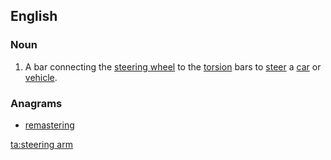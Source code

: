 ==English==

===Noun===
{{en-noun|head=[[steering]] [[arm]]}}

# A bar connecting the [[steering wheel]] to the [[torsion]] bars to [[steer]] a [[car]] or [[vehicle]].

===Anagrams===
* [[remastering#English|remastering]]

[[ta:steering arm]]